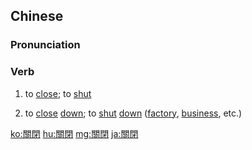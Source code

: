 {{also|关闭}}
==Chinese==
{{zh-forms|s=关闭}}

===Pronunciation===
{{zh-pron
|m=guānbì
|c=gwaan1 bai3
|cat=v
}}

===Verb===
{{zh-verb}}

# {{lb|zh|Advanced Mandarin}} to [[close]]; to [[shut]]
# {{lb|zh|Advanced Mandarin}} to [[close]] [[down]]; to [[shut]] [[down]] ([[factory]], [[business]], etc.)

[[ko:關閉]]
[[hu:關閉]]
[[mg:關閉]]
[[ja:關閉]]